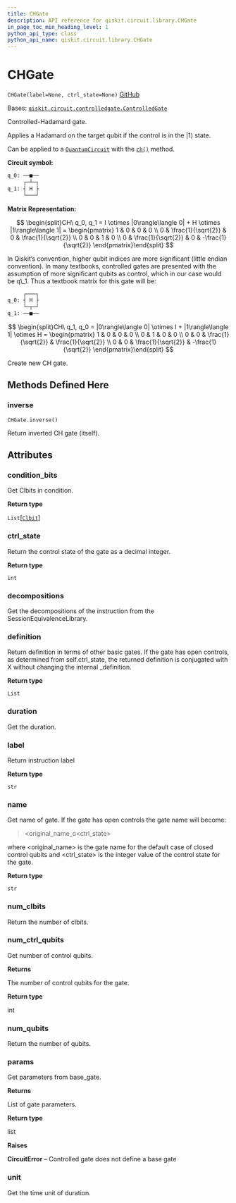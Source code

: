 ```yaml
---
title: CHGate
description: API reference for qiskit.circuit.library.CHGate
in_page_toc_min_heading_level: 1
python_api_type: class
python_api_name: qiskit.circuit.library.CHGate
---
```


# CHGate

<span id="qiskit.circuit.library.CHGate" />

`CHGate(label=None, ctrl_state=None)` [GitHub](https://github.com/qiskit/qiskit/tree/stable/0.23/qiskit/circuit/library/standard_gates/h.py "view source code")

Bases: [`qiskit.circuit.controlledgate.ControlledGate`](qiskit.circuit.ControlledGate "qiskit.circuit.controlledgate.ControlledGate")

Controlled-Hadamard gate.

Applies a Hadamard on the target qubit if the control is in the $|1\rangle$ state.

Can be applied to a [`QuantumCircuit`](qiskit.circuit.QuantumCircuit "qiskit.circuit.QuantumCircuit") with the [`ch()`](qiskit.circuit.QuantumCircuit#ch "qiskit.circuit.QuantumCircuit.ch") method.

**Circuit symbol:**

```python
q_0: ──■──
     ┌─┴─┐
q_1: ┤ H ├
     └───┘
```

**Matrix Representation:**

$$
\begin{split}CH\ q_0, q_1 =
    I \otimes |0\rangle\langle 0| + H \otimes |1\rangle\langle 1| =
    \begin{pmatrix}
        1 & 0 & 0 & 0 \\
        0 & \frac{1}{\sqrt{2}} & 0 & \frac{1}{\sqrt{2}} \\
        0 & 0 & 1 & 0 \\
        0 & \frac{1}{\sqrt{2}} & 0 & -\frac{1}{\sqrt{2}}
    \end{pmatrix}\end{split}
$$

<Admonition title="Note" type="note">
  In Qiskit’s convention, higher qubit indices are more significant (little endian convention). In many textbooks, controlled gates are presented with the assumption of more significant qubits as control, which in our case would be q\_1. Thus a textbook matrix for this gate will be:

  ```python
       ┌───┐
  q_0: ┤ H ├
       └─┬─┘
  q_1: ──■──
  ```

  $$
  \begin{split}CH\ q_1, q_0 =
      |0\rangle\langle 0| \otimes I + |1\rangle\langle 1| \otimes H =
      \begin{pmatrix}
          1 & 0 & 0 & 0 \\
          0 & 1 & 0 & 0 \\
          0 & 0 & \frac{1}{\sqrt{2}} & \frac{1}{\sqrt{2}} \\
          0 & 0 & \frac{1}{\sqrt{2}} & -\frac{1}{\sqrt{2}}
      \end{pmatrix}\end{split}
  $$
</Admonition>

Create new CH gate.

## Methods Defined Here

### inverse

<span id="qiskit.circuit.library.CHGate.inverse" />

`CHGate.inverse()`

Return inverted CH gate (itself).

## Attributes

<span id="qiskit.circuit.library.CHGate.condition_bits" />

### condition\_bits

Get Clbits in condition.

**Return type**

`List`\[[`Clbit`](qiskit.circuit.Clbit "qiskit.circuit.classicalregister.Clbit")]

<span id="qiskit.circuit.library.CHGate.ctrl_state" />

### ctrl\_state

Return the control state of the gate as a decimal integer.

**Return type**

`int`

<span id="qiskit.circuit.library.CHGate.decompositions" />

### decompositions

Get the decompositions of the instruction from the SessionEquivalenceLibrary.

<span id="qiskit.circuit.library.CHGate.definition" />

### definition

Return definition in terms of other basic gates. If the gate has open controls, as determined from self.ctrl\_state, the returned definition is conjugated with X without changing the internal \_definition.

**Return type**

`List`

<span id="qiskit.circuit.library.CHGate.duration" />

### duration

Get the duration.

<span id="qiskit.circuit.library.CHGate.label" />

### label

Return instruction label

**Return type**

`str`

<span id="qiskit.circuit.library.CHGate.name" />

### name

Get name of gate. If the gate has open controls the gate name will become:

> \<original\_name\_o\<ctrl\_state>

where \<original\_name> is the gate name for the default case of closed control qubits and \<ctrl\_state> is the integer value of the control state for the gate.

**Return type**

`str`

<span id="qiskit.circuit.library.CHGate.num_clbits" />

### num\_clbits

Return the number of clbits.

<span id="qiskit.circuit.library.CHGate.num_ctrl_qubits" />

### num\_ctrl\_qubits

Get number of control qubits.

**Returns**

The number of control qubits for the gate.

**Return type**

int

<span id="qiskit.circuit.library.CHGate.num_qubits" />

### num\_qubits

Return the number of qubits.

<span id="qiskit.circuit.library.CHGate.params" />

### params

Get parameters from base\_gate.

**Returns**

List of gate parameters.

**Return type**

list

**Raises**

**CircuitError** – Controlled gate does not define a base gate

<span id="qiskit.circuit.library.CHGate.unit" />

### unit

Get the time unit of duration.

